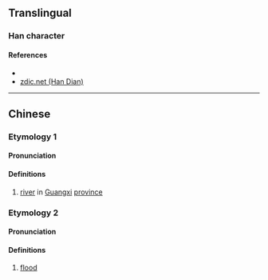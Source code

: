 {{character info/new}}
==Translingual==

===Han character===
{{Han char|rn=85|rad=水|as=10|sn=13|four=34114|canj=EDGG|ids=⿰氵桂}}

====References====
* {{Han ref|kx=0639.130|dkj=17923|dj=1046.060|hdz=31695.010|uh=6E8E|ud=28302|bh=DE60|bd=56928}}
* [http://www.zdic.net/z/1d/js/6E8E.htm zdic.net (Han Dian)]

----

==Chinese==
{{zh-forms}}

===Etymology 1===

====Pronunciation====
{{zh-pron
|m=guì
|c=gwai3
|ma=
|cat=pn
}}

====Definitions====
{{zh-hanzi}}

# [[river]] in [[Guangxi]] [[province]]

===Etymology 2===

====Pronunciation====
{{zh-pron
|m=yàn
|c=
|mc=y
|oc=y
|ma=
|cat=n
}}

====Definitions====
{{zh-hanzi}}

# [[flood]]